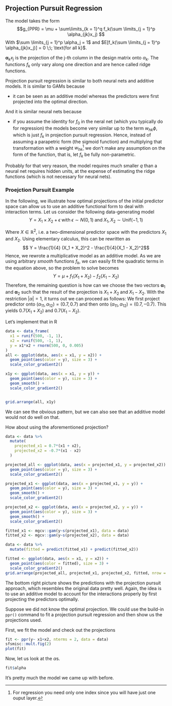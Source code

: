 ## Projection Pursuit Regression 
The model takes the form 
$$g_{PPR} = \mu + \sum\limits_{k = 1}^q f_k(\sum \limits_{j = 1}^p
\alpha_{jk}x_j) $$ 
With $\sum \limits_{j = 1}^p \alpha_j = 1$ and
$E[f_k(\sum \limits_{j = 1}^p \alpha_{jk}x_j)] = 0 \;\; \text{for all k}$. 

$\mathbf{\alpha}_k x_j$ is the projection of the j-th column in the design 
matrix onto $\alpha_k$. The functions $f_k$ only
vary along one direction and are hence called ridge functions. 

Projection pursuit regression is similar to both neural nets and additive
models. It is similar to GAMs because

* it can be seen as an additive model whereas the predictors were first 
  projected into the optimal direction.

And it is similar neural nets because

* if you assume the identity for $f_0$ in the neral net (which you typically do 
  for regression) the models become very similar up to the term $w_{hk} \phi$,
  which is just $f_k$ in projection pursuit regression. Hence, instead of 
  assuming a parapetric form (the sigmoid function) and multiplying that 
  transformation with a weight $w_{hk}$^[For regression you need only one 
  index since you will have just one ouput layer.] we don't make any assumption
  on the form of the function, that is, let $f_k$ be fully non-parametric.

Probably for that very reason, the model requires much smaller $q$ than a neural
net requires hidden units, at the expense of estimating the ridge functions 
(which is not necessary for neural nets).

### Proejction Pursuit Example
In the following, we illustrate how optimal projections of the initial predictor
space can allow us to use an additive functional form to deal with 
interaction terms. Let us consider the following data-generating model 
$$ Y = X_1 \times X_2 + \epsilon \; \text{with} \;\epsilon \sim N(0, 1) \; \text{and}\; X_1, X_2 \sim \text{Unif}(-1,1)$$

Where $X \in \mathbb{R}^2$, i.e. a two-dimensional predictor space with the 
predictors $X_1$ and $X_2$. Using elementary calculus, this can be rewritten as
$$ Y = \frac{1}{4} (X_1 + X_2)^2  - \frac{1}{4}(X_1 - X_2)^2$$
Hence, we rewrote a multiplicative model as an additive model. As we are using 
arbitrary *smooth* functions $f_k$, we can easily fit the quadratic terms in the 
equation above, so the problem to solve becomes
$$Y = \mu + f_1(X_1 + X_2) - f_2(X_1 - X_2)$$
Therefore, the remaining question is how can we choose the two vectors
$\mathbf{\alpha}_1$ and $\mathbf{\alpha}_2$ such that the result of the projection
is $X_1 + X_2 \;\text{and}\;X_1 - X_2$.
With the restriction $|\alpha| = 1$, it turns out we can proceed as follows:
We first project predictor onto $(\alpha_{11}, \alpha_{12}) = (0.7, 0.7)$
and then onto $(\alpha_{11}, \alpha_{12}) = (0.7, -0.7)$. This
yields $0.7(X_1 + X_2)$ and $0.7(X_1 - X_2)$.

Let's implement that in R
```r
data <- data_frame(
  x1 = runif(500, -1, 1),
  x2 = runif(500, -1, 1),
  y = x1*x2 + rnorm(500, 0, 0.005)
)
all <- ggplot(data, aes(x = x1, y = x2)) + 
  geom_point(aes(color = y), size = 3) + 
  scale_color_gradient2()
```

```r
x1y <- ggplot(data, aes(x = x1, y = y)) + 
  geom_point(aes(color = y), size = 3) + 
  geom_smooth() + 
  scale_color_gradient2()


grid.arrange(all, x1y)
```
We can see the obvious pattern, but we can also see that an additive model would 
not do well on that.

How about using the aforementioned projection?

```r
data <- data %>%
  mutate(
    projected_x1 = 0.7*(x1 + x2),
    projected_x2 = -0.7*(x1 - x2)
  )

projected_all <- ggplot(data, aes(x = projected_x1, y = projected_x2)) + 
  geom_point(aes(color = y), size = 3) + 
  scale_color_gradient2()

projected_x1 <- ggplot(data, aes(x = projected_x1, y = y)) + 
  geom_point(aes(color = y), size = 3) + 
  geom_smooth() + 
  scale_color_gradient2()

projected_x2 <- ggplot(data, aes(x = projected_x2, y = y)) + 
  geom_point(aes(color = y), size = 3) + 
  geom_smooth() + 
  scale_color_gradient2()

fitted_x1 <- mgcv::gam(y~s(projected_x1), data = data)
fitted_x2 <- mgcv::gam(y~s(projected_x2), data = data)

data <- data %>%
  mutate(fitted = predict(fitted_x1) + predict(fitted_x2))

fitted <- ggplot(data, aes(x = x1, y = x2)) + 
  geom_point(aes(color = fitted), size = 3) + 
  scale_color_gradient2()
grid.arrange(projected_all, projected_x1, projected_x2, fitted, nrow = 2)
```

The bottom right picture shows the predictions with the projection pursuit approach, 
which resembles the original data pretty well. Again, the idea is to use an
additive model to account for the interactions properly by first projecting the 
predictors optimally.

Suppose we did not know the optimal projection. We could use the build-in
`ppr()` command to fit a projection pursuit regression and then show us 
the projections used. 

First, we fit the model and check out the projections
```r
fit <- ppr(y~ x1+x2, nterms = 2, data = data)
sfsmisc::mult.fig(2)
plot(fit)
```

Now, let us look at the $\alpha$s.
```r
fit$alpha
```

It's pretty much the model we came up with before.
